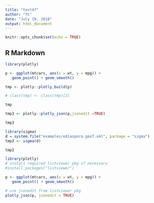 ```yaml
---
title: "test47"
author: "TC"
date: "July 19, 2018"
output: html_document
---
```


```r
knitr::opts_chunk$set(echo = TRUE)
```

## R Markdown

```r
library(plotly)

p <- ggplot(mtcars, aes(x = wt, y = mpg)) +
   geom_point() + geom_smooth()

tmp <- plotly::plotly_build(p)

# class(tmp) <- class(tmp)[2]

tmp

tmp3 <- plotly::plotly_json(p,jsonedit =TRUE)

tmp3

```


```r
library(sigma)
d = system.file("examples/ediaspora.gexf.xml", package = "sigma")
tmp2 <- sigma(d)

tmp2
```



```r
library(plotly)
# install required listviewer pkg if necessary
#install.packages("listviewer")

p <- ggplot(mtcars, aes(x = wt, y = mpg)) +
   geom_point() + geom_smooth()

# use jsonedit from listviewer pkg
plotly_json(p, jsonedit = TRUE)
```

